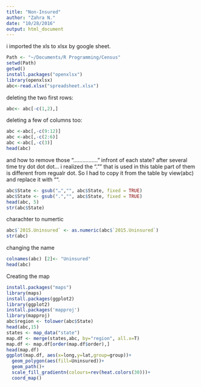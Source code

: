 ```yaml
---
title: "Non-Insured"
author: "Zahra N."
date: "10/28/2016"
output: html_document
---
```

i imported the xls to xlsx by google sheet. 
```r
Path <- "~/Documents/R Programming/Census"
setwd(Path)
getwd()
install.packages("openxlsx")
library(openxlsx)
abc<-read.xlsx("spreadsheet.xlsx")
```
deleting the two first rows:
```r
abc<- abc[-c(1,2),]
```
deleting a few of columns too:
```r
abc <-abc[,-c(9:12)]
abc <-abc[,-c(2:6)]
abc <-abc[,-c(3)]
head(abc)
```
and how to remove those "................"  infront of each state? 
after several time try dot dot dot... i realized the "."" that is used in this table part of them is different from regualr dot.
So I had to copy it from the table by view(abc) and replace it with "". 
```r
abc$State <- gsub("…","", abc$State, fixed = TRUE)
abc$State <- gsub(".","", abc$State, fixed = TRUE)
head(abc, 5)
str(abc$State)

```

charachter to numertic
```r
abc$`2015.Uninsured` <- as.numeric(abc$`2015.Uninsured`)
str(abc)
```
changing the name
```r
colnames(abc) [2]<- "Uninsured"
head(abc)
```
Creating the map
```r
install.packages("maps")
library(maps)
install.packages(ggplot2)
library(ggplot2)
install.packages('mapproj')
library(mapproj)
abc$region <- tolower(abc$State)
head(abc,15)
states <- map_data("state")
map.df <- merge(states,abc, by="region", all.x=T)
map.df <- map.df[order(map.df$order),]
head(map.df)
ggplot(map.df, aes(x=long,y=lat,group=group))+
  geom_polygon(aes(fill=Uninsured))+
  geom_path()+ 
  scale_fill_gradientn(colours=rev(heat.colors(30)))+
  coord_map()


```

















































